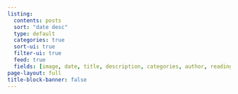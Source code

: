 ```yaml
---
listing:
  contents: posts
  sort: "date desc"
  type: default
  categories: true
  sort-ui: true
  filter-ui: true
  feed: true
  fields: [image, date, title, description, categories, author, reading-time, file-modified]
page-layout: full
title-block-banner: false
---
```



